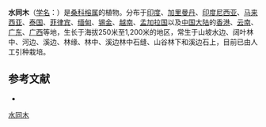 {{Speciesbox
| name = 水同木
| status = 
| status_system = 
| image =Ficus fistulosa03.JPG
| image_width = 240px
| image_caption =
| genus = Ficus
| species = fistulosa
| authority = Reinw. ex Bl.
}}

'''水同木'''（[[学名|学名]]：{{lang|la|''Ficus fistulosa''}}）是[[桑科|桑科]][[榕属|榕属]]的植物。分布于[[印度|印度]]、[[加里曼丹|加里曼丹]]、[[印度尼西亚|印度尼西亚]]、[[马来西亚|马来西亚]]、[[泰国|泰国]]、[[菲律宾|菲律宾]]、[[缅甸|缅甸]]、[[锡金|锡金]]、[[越南|越南]]、[[孟加拉国|孟加拉国]]以及[[中国大陆|中国大陆]]的[[香港|香港]]、[[云南|云南]]、[[广东|广东]]、[[广西|广西]]等地，生长于海拔250米至1,200米的地区，常生于山坡水边、阔叶林中、河边、溪边、林缘、林中、溪边林中石缝、山谷林下和溪边石上，目前已由人工引种栽培。

== 参考文献 ==
<div class="references-small">
* {{cite web| url =http://www.bioinfo.cn/db05/KmzwSpecies.php?action=view&id=13553| title =水同木| work =《中国高等植物数据库全库》| publisher =中国科学院微生物研究所| author =昆明植物研究所| accessdate =2009-02-24| deadurl =yes| archiveurl =https://web.archive.org/web/20160305021224/http://www.bioinfo.cn/db05/KmzwSpecies.php?action=view&id=13553| archivedate =2016-03-05}}
</div>
{{Taxonbar|from=Q11129693}}

[[Category:榕属|水同木]]


{{植物小作品}}